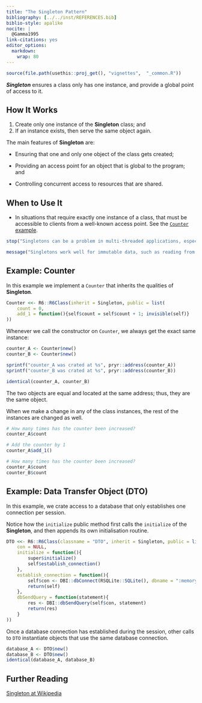 ---
title: "The Singleton Pattern"
bibliography: [../../inst/REFERENCES.bib]
biblio-style: apalike
nocite: | 
  @Gamma1995 
link-citations: yes
editor_options: 
  markdown: 
    wrap: 80
---

```{r, include = FALSE}
source(file.path(usethis::proj_get(), "vignettes",  "_common.R"))
```

<!-- One line about what the function does -->

***Singleton*** ensures a class only has one instance, and provide a global
point of access to it.

## How It Works

1.  Create only one instance of the **Singleton** class; and
2.  If an instance exists, then serve the same object again.

The main features of **Singleton** are:

-   Ensuring that one and only one object of the class gets created;

-   Providing an access point for an object that is global to the program; and

-   Controlling concurrent access to resources that are shared.

## When to Use It

-   In situations that require exactly one instance of a class, that must be
    accessible to clients from a well-known access point. See the [`Counter`
    example](#example-1).

```{r, error=TRUE}
stop("Singletons can be a problem in multi-threaded applications, especially when they manipulate mutable data.")
```

```{r, message=TRUE}
message("Singletons work well for immutable data, such as reading from some data source, since anything that can’t change isn’t going to run into thread clash problems.")
```

## Example: Counter {#example-1}

In this example we implement a `Counter` that inherits the qualities of
**Singleton**.

```{r Singleton-Counter-implementation, echo=TRUE, results='markup'}
Counter <<- R6::R6Class(inherit = Singleton, public = list(
    count = 0,
    add_1 = function(){self$count = self$count + 1; invisible(self)}
))
```

Whenever we call the constructor on `Counter`, we always get the exact same
instance:

```{r Singleton-instantiation, echo=TRUE, results='markup'}
counter_A <- Counter$new()
counter_B <- Counter$new()

sprintf("counter_A was crated at %s", pryr::address(counter_A))
sprintf("counter_B was crated at %s", pryr::address(counter_B))

identical(counter_A, counter_B)
```

The two objects are equal and located at the same address; thus, they are the
same object.

When we make a change in any of the class instances, the rest of the instances
are changed as well.

```{r Singleton-Counter-instantiation, echo=TRUE, results='markup'}
# How many times has the counter been increased?
counter_A$count

# Add the counter by 1
counter_A$add_1()

# How many times has the counter been increased?
counter_A$count
counter_B$count 
```

## Example: Data Transfer Object (DTO)

In this example, we crate access to a database that only establishes one
connection per session.

Notice how the `initialize` public method first calls the `initialize` of the
**Singleton**, and then appends its own initialisation routine.

```{r Singleton-DTO-implementation, echo=TRUE, results='hold', eval=TRUE}
DTO <<- R6::R6Class(classname = "DTO", inherit = Singleton, public = list(
    con = NULL,
    initialize = function(){
        super$initialize()
        self$establish_connection()
    },
    establish_connection = function(){
        self$con <- DBI::dbConnect(RSQLite::SQLite(), dbname = ":memory:")
        return(self)
    },
    dbSendQuery = function(statement){
        res <- DBI::dbSendQuery(self$con, statement)
        return(res)
    }
))
```

Once a database connection has established during the session, other calls to
`DTO` instantiate objects that use the same database connection.

```{r Singleton-DTO-instantiation, echo=TRUE, results='markup', eval=TRUE}
database_A <- DTO$new()
database_B <- DTO$new()
identical(database_A, database_B)
```

## Further Reading

[Singleton at Wikipedia](https://en.wikipedia.org/wiki/Singleton_pattern)
